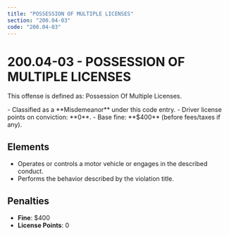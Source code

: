 ```yaml
---
title: "POSSESSION OF MULTIPLE LICENSES"
section: "200.04-03"
code: "200.04-03"
---
```





# 200.04-03 - POSSESSION OF MULTIPLE LICENSES

This offense is defined as: Possession Of Multiple Licenses.

<Aside type="caution" title="Charge Type: Misdemeanor">
- Classified as a **Misdemeanor** under this code entry.
- Driver license points on conviction: **0**.
- Base fine: **$400** (before fees/taxes if any).
</Aside>

## Elements
- Operates or controls a motor vehicle or engages in the described conduct.
- Performs the behavior described by the violation title.

## Penalties
- **Fine**: $400
- **License Points**: 0
